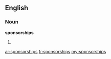==English==

===Noun===
'''sponsorships'''

# {{plural of|[[sponsorship]]}}

[[ar:sponsorships]]
[[fr:sponsorships]]
[[my:sponsorships]]